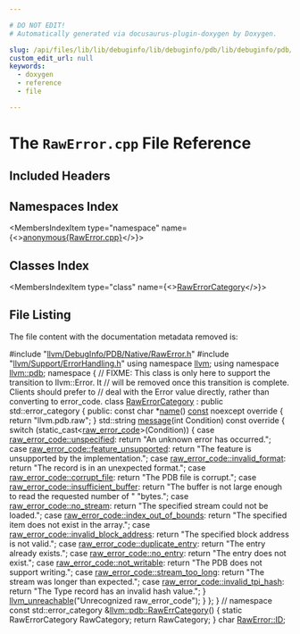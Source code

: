 ```yaml
---

# DO NOT EDIT!
# Automatically generated via docusaurus-plugin-doxygen by Doxygen.

slug: /api/files/lib/lib/debuginfo/lib/debuginfo/pdb/lib/debuginfo/pdb/native/rawerror-cpp
custom_edit_url: null
keywords:
  - doxygen
  - reference
  - file

---
```





# The `RawError.cpp` File Reference

<DoxygenPage pluginConfig={pluginConfig}>



## Included Headers

<IncludesList>
<IncludesListItem
  filePath="llvm/DebugInfo/PDB/Native/RawError.h"
  permalink="/docs/api/files/include/include/llvm/include/llvm/debuginfo/include/llvm/debuginfo/pdb/include/llvm/debuginfo/pdb/native/rawerror-h"
  isLocal="true" />
<IncludesListItem
  filePath="llvm/Support/ErrorHandling.h"
  permalink="/docs/api/files/include/include/llvm/include/llvm/support/errorhandling-h"
  isLocal="true" />
</IncludesList>

## Namespaces Index

<MembersIndex>

<MembersIndexItem
  type="namespace"
  name={<><a href="/docs/api/namespaces/anonymous-rawerror-cpp-">anonymous&#123;RawError.cpp&#125;</a></>}>
</MembersIndexItem>

</MembersIndex>

## Classes Index

<MembersIndex>

<MembersIndexItem
  type="class"
  name={<><a href="/docs/api/classes/anonymous-namespace-rawerror-cpp-/rawerrorcategory">RawErrorCategory</a></>}>
</MembersIndexItem>

</MembersIndex>


## File Listing

The file content with the documentation metadata removed is:

<ProgramListing>

<Link id="l00001" /><CodeLine lineNumber="1"><span class="doxyHighlightPreprocessor">#include &quot;<a href="/docs/api/files/include/include/llvm/include/llvm/debuginfo/include/llvm/debuginfo/pdb/include/llvm/debuginfo/pdb/native/rawerror-h">llvm/DebugInfo/PDB/Native/RawError.h</a>&quot;</span></CodeLine>
<Link id="l00002" /><CodeLine lineNumber="2"><span class="doxyHighlightPreprocessor">#include &quot;<a href="/docs/api/files/include/include/llvm/include/llvm/support/errorhandling-h">llvm/Support/ErrorHandling.h</a>&quot;</span></CodeLine>
<Link id="l00003" /><CodeLine lineNumber="3"></CodeLine>
<Link id="l00004" /><CodeLine lineNumber="4"><span class="doxyHighlightKeyword">using namespace </span><span class="doxyHighlight"><a href="/docs/api/namespaces/llvm">llvm</a>;</span></CodeLine>
<Link id="l00005" /><CodeLine lineNumber="5"><span class="doxyHighlightKeyword">using namespace </span><span class="doxyHighlight"><a href="/docs/api/namespaces/llvm/pdb">llvm::pdb</a>;</span></CodeLine>
<Link id="l00006" /><CodeLine lineNumber="6"></CodeLine>
<Link id="l00007" /><CodeLine lineNumber="7" lineLink="/docs/api/namespaces/anonymous-rawerror-cpp-"><span class="doxyHighlightKeyword">namespace </span><span class="doxyHighlight">&#123;</span></CodeLine>
<Link id="l00008" /><CodeLine lineNumber="8"><span class="doxyHighlightComment">// FIXME: This class is only here to support the transition to llvm::Error. It</span></CodeLine>
<Link id="l00009" /><CodeLine lineNumber="9"><span class="doxyHighlightComment">// will be removed once this transition is complete. Clients should prefer to</span></CodeLine>
<Link id="l00010" /><CodeLine lineNumber="10"><span class="doxyHighlightComment">// deal with the Error value directly, rather than converting to error&#95;code.</span></CodeLine>
<Link id="l00011" /><CodeLine lineNumber="11" lineLink="/docs/api/classes/anonymous-namespace-rawerror-cpp-/rawerrorcategory"><span class="doxyHighlightKeyword">class </span><span class="doxyHighlight"><a href="/docs/api/classes/anonymous-namespace-rawerror-cpp-/rawerrorcategory">RawErrorCategory</a> : </span><span class="doxyHighlightKeyword">public</span><span class="doxyHighlight"> std::error&#95;category &#123;</span></CodeLine>
<Link id="l00012" /><CodeLine lineNumber="12"><span class="doxyHighlightKeyword">public</span><span class="doxyHighlight">:</span></CodeLine>
<Link id="l00013" /><CodeLine lineNumber="13" lineLink="/docs/api/classes/anonymous-namespace-rawerror-cpp-/rawerrorcategory/#a3a28f35fffccc242c3adbd0bd4090112"><span class="doxyHighlight">  </span><span class="doxyHighlightKeyword">const</span><span class="doxyHighlight"> </span><span class="doxyHighlightKeywordType">char</span><span class="doxyHighlight"> &#42;<a href="/docs/api/classes/anonymous-namespace-rawerror-cpp-/rawerrorcategory/#a3a28f35fffccc242c3adbd0bd4090112">name</a>() <a href="/docs/api/files/lib/lib/target/lib/target/aarch64/aarch64promoteconstant-cpp/#a90f8350fecae261c25be85d38b451bff">const</a> noexcept</span><span class="doxyHighlightKeyword"> override </span><span class="doxyHighlight">&#123; </span><span class="doxyHighlightKeywordFlow">return</span><span class="doxyHighlight"> </span><span class="doxyHighlightStringLiteral">&quot;llvm.pdb.raw&quot;</span><span class="doxyHighlight">; &#125;</span></CodeLine>
<Link id="l00014" /><CodeLine lineNumber="14" lineLink="/docs/api/classes/anonymous-namespace-rawerror-cpp-/rawerrorcategory/#a137e416ac924d69f1557a8acbde0a82b"><span class="doxyHighlight">  std::string <a href="/docs/api/classes/anonymous-namespace-rawerror-cpp-/rawerrorcategory/#a137e416ac924d69f1557a8acbde0a82b">message</a>(</span><span class="doxyHighlightKeywordType">int</span><span class="doxyHighlight"> Condition)</span><span class="doxyHighlightKeyword"> const override </span><span class="doxyHighlight">&#123;</span></CodeLine>
<Link id="l00015" /><CodeLine lineNumber="15"><span class="doxyHighlight">    </span><span class="doxyHighlightKeywordFlow">switch</span><span class="doxyHighlight"> (</span><span class="doxyHighlightKeyword">static&#95;cast&lt;</span><span class="doxyHighlight"><a href="/docs/api/namespaces/llvm/pdb/#a573bcbbea76b4d72b33de1e392cc14ae">raw&#95;error&#95;code</a></span><span class="doxyHighlightKeyword">&gt;</span><span class="doxyHighlight">(Condition)) &#123;</span></CodeLine>
<Link id="l00016" /><CodeLine lineNumber="16"><span class="doxyHighlight">    </span><span class="doxyHighlightKeywordFlow">case</span><span class="doxyHighlight"> <a href="/docs/api/namespaces/llvm/pdb/#a573bcbbea76b4d72b33de1e392cc14aead415f0e30c471dfdd9bc4f827329ef48">raw&#95;error&#95;code::unspecified</a>:</span></CodeLine>
<Link id="l00017" /><CodeLine lineNumber="17"><span class="doxyHighlight">      </span><span class="doxyHighlightKeywordFlow">return</span><span class="doxyHighlight"> </span><span class="doxyHighlightStringLiteral">&quot;An unknown error has occurred.&quot;</span><span class="doxyHighlight">;</span></CodeLine>
<Link id="l00018" /><CodeLine lineNumber="18"><span class="doxyHighlight">    </span><span class="doxyHighlightKeywordFlow">case</span><span class="doxyHighlight"> <a href="/docs/api/namespaces/llvm/pdb/#a573bcbbea76b4d72b33de1e392cc14aea42ca91a8fe91a5b02e36a30dd17355e7">raw&#95;error&#95;code::feature&#95;unsupported</a>:</span></CodeLine>
<Link id="l00019" /><CodeLine lineNumber="19"><span class="doxyHighlight">      </span><span class="doxyHighlightKeywordFlow">return</span><span class="doxyHighlight"> </span><span class="doxyHighlightStringLiteral">&quot;The feature is unsupported by the implementation.&quot;</span><span class="doxyHighlight">;</span></CodeLine>
<Link id="l00020" /><CodeLine lineNumber="20"><span class="doxyHighlight">    </span><span class="doxyHighlightKeywordFlow">case</span><span class="doxyHighlight"> <a href="/docs/api/namespaces/llvm/pdb/#a573bcbbea76b4d72b33de1e392cc14aea8e40c21d17487b141e798359ee241411">raw&#95;error&#95;code::invalid&#95;format</a>:</span></CodeLine>
<Link id="l00021" /><CodeLine lineNumber="21"><span class="doxyHighlight">      </span><span class="doxyHighlightKeywordFlow">return</span><span class="doxyHighlight"> </span><span class="doxyHighlightStringLiteral">&quot;The record is in an unexpected format.&quot;</span><span class="doxyHighlight">;</span></CodeLine>
<Link id="l00022" /><CodeLine lineNumber="22"><span class="doxyHighlight">    </span><span class="doxyHighlightKeywordFlow">case</span><span class="doxyHighlight"> <a href="/docs/api/namespaces/llvm/pdb/#a573bcbbea76b4d72b33de1e392cc14aea8c4fdeb9f0256322a364cd1347a6ffd6">raw&#95;error&#95;code::corrupt&#95;file</a>:</span></CodeLine>
<Link id="l00023" /><CodeLine lineNumber="23"><span class="doxyHighlight">      </span><span class="doxyHighlightKeywordFlow">return</span><span class="doxyHighlight"> </span><span class="doxyHighlightStringLiteral">&quot;The PDB file is corrupt.&quot;</span><span class="doxyHighlight">;</span></CodeLine>
<Link id="l00024" /><CodeLine lineNumber="24"><span class="doxyHighlight">    </span><span class="doxyHighlightKeywordFlow">case</span><span class="doxyHighlight"> <a href="/docs/api/namespaces/llvm/pdb/#a573bcbbea76b4d72b33de1e392cc14aea30d5ef9a8eb9e9530b28192db6bd88b0">raw&#95;error&#95;code::insufficient&#95;buffer</a>:</span></CodeLine>
<Link id="l00025" /><CodeLine lineNumber="25"><span class="doxyHighlight">      </span><span class="doxyHighlightKeywordFlow">return</span><span class="doxyHighlight"> </span><span class="doxyHighlightStringLiteral">&quot;The buffer is not large enough to read the requested number of &quot;</span></CodeLine>
<Link id="l00026" /><CodeLine lineNumber="26"><span class="doxyHighlight">             </span><span class="doxyHighlightStringLiteral">&quot;bytes.&quot;</span><span class="doxyHighlight">;</span></CodeLine>
<Link id="l00027" /><CodeLine lineNumber="27"><span class="doxyHighlight">    </span><span class="doxyHighlightKeywordFlow">case</span><span class="doxyHighlight"> <a href="/docs/api/namespaces/llvm/pdb/#a573bcbbea76b4d72b33de1e392cc14aea881999a844c0bb1ee62b8bd1b29e60bb">raw&#95;error&#95;code::no&#95;stream</a>:</span></CodeLine>
<Link id="l00028" /><CodeLine lineNumber="28"><span class="doxyHighlight">      </span><span class="doxyHighlightKeywordFlow">return</span><span class="doxyHighlight"> </span><span class="doxyHighlightStringLiteral">&quot;The specified stream could not be loaded.&quot;</span><span class="doxyHighlight">;</span></CodeLine>
<Link id="l00029" /><CodeLine lineNumber="29"><span class="doxyHighlight">    </span><span class="doxyHighlightKeywordFlow">case</span><span class="doxyHighlight"> <a href="/docs/api/namespaces/llvm/pdb/#a573bcbbea76b4d72b33de1e392cc14aead5ab9ac917e8856865d80f40fca01f33">raw&#95;error&#95;code::index&#95;out&#95;of&#95;bounds</a>:</span></CodeLine>
<Link id="l00030" /><CodeLine lineNumber="30"><span class="doxyHighlight">      </span><span class="doxyHighlightKeywordFlow">return</span><span class="doxyHighlight"> </span><span class="doxyHighlightStringLiteral">&quot;The specified item does not exist in the array.&quot;</span><span class="doxyHighlight">;</span></CodeLine>
<Link id="l00031" /><CodeLine lineNumber="31"><span class="doxyHighlight">    </span><span class="doxyHighlightKeywordFlow">case</span><span class="doxyHighlight"> <a href="/docs/api/namespaces/llvm/pdb/#a573bcbbea76b4d72b33de1e392cc14aea68aad8c8c910a5dd3e2523d537a778a5">raw&#95;error&#95;code::invalid&#95;block&#95;address</a>:</span></CodeLine>
<Link id="l00032" /><CodeLine lineNumber="32"><span class="doxyHighlight">      </span><span class="doxyHighlightKeywordFlow">return</span><span class="doxyHighlight"> </span><span class="doxyHighlightStringLiteral">&quot;The specified block address is not valid.&quot;</span><span class="doxyHighlight">;</span></CodeLine>
<Link id="l00033" /><CodeLine lineNumber="33"><span class="doxyHighlight">    </span><span class="doxyHighlightKeywordFlow">case</span><span class="doxyHighlight"> <a href="/docs/api/namespaces/llvm/pdb/#a573bcbbea76b4d72b33de1e392cc14aea847c7aa1e322f6702987b34c4b0ec6ec">raw&#95;error&#95;code::duplicate&#95;entry</a>:</span></CodeLine>
<Link id="l00034" /><CodeLine lineNumber="34"><span class="doxyHighlight">      </span><span class="doxyHighlightKeywordFlow">return</span><span class="doxyHighlight"> </span><span class="doxyHighlightStringLiteral">&quot;The entry already exists.&quot;</span><span class="doxyHighlight">;</span></CodeLine>
<Link id="l00035" /><CodeLine lineNumber="35"><span class="doxyHighlight">    </span><span class="doxyHighlightKeywordFlow">case</span><span class="doxyHighlight"> <a href="/docs/api/namespaces/llvm/pdb/#a573bcbbea76b4d72b33de1e392cc14aeae86ebb3d13cc1b95ade80a71c41bdbad">raw&#95;error&#95;code::no&#95;entry</a>:</span></CodeLine>
<Link id="l00036" /><CodeLine lineNumber="36"><span class="doxyHighlight">      </span><span class="doxyHighlightKeywordFlow">return</span><span class="doxyHighlight"> </span><span class="doxyHighlightStringLiteral">&quot;The entry does not exist.&quot;</span><span class="doxyHighlight">;</span></CodeLine>
<Link id="l00037" /><CodeLine lineNumber="37"><span class="doxyHighlight">    </span><span class="doxyHighlightKeywordFlow">case</span><span class="doxyHighlight"> <a href="/docs/api/namespaces/llvm/pdb/#a573bcbbea76b4d72b33de1e392cc14aeacec5971823d0dfd972069bf51c2f838f">raw&#95;error&#95;code::not&#95;writable</a>:</span></CodeLine>
<Link id="l00038" /><CodeLine lineNumber="38"><span class="doxyHighlight">      </span><span class="doxyHighlightKeywordFlow">return</span><span class="doxyHighlight"> </span><span class="doxyHighlightStringLiteral">&quot;The PDB does not support writing.&quot;</span><span class="doxyHighlight">;</span></CodeLine>
<Link id="l00039" /><CodeLine lineNumber="39"><span class="doxyHighlight">    </span><span class="doxyHighlightKeywordFlow">case</span><span class="doxyHighlight"> <a href="/docs/api/namespaces/llvm/pdb/#a573bcbbea76b4d72b33de1e392cc14aea19b8ff60b8828236b88a826404151b89">raw&#95;error&#95;code::stream&#95;too&#95;long</a>:</span></CodeLine>
<Link id="l00040" /><CodeLine lineNumber="40"><span class="doxyHighlight">      </span><span class="doxyHighlightKeywordFlow">return</span><span class="doxyHighlight"> </span><span class="doxyHighlightStringLiteral">&quot;The stream was longer than expected.&quot;</span><span class="doxyHighlight">;</span></CodeLine>
<Link id="l00041" /><CodeLine lineNumber="41"><span class="doxyHighlight">    </span><span class="doxyHighlightKeywordFlow">case</span><span class="doxyHighlight"> <a href="/docs/api/namespaces/llvm/pdb/#a573bcbbea76b4d72b33de1e392cc14aea9a16054a916f000d769a4a2438e0cd1b">raw&#95;error&#95;code::invalid&#95;tpi&#95;hash</a>:</span></CodeLine>
<Link id="l00042" /><CodeLine lineNumber="42"><span class="doxyHighlight">      </span><span class="doxyHighlightKeywordFlow">return</span><span class="doxyHighlight"> </span><span class="doxyHighlightStringLiteral">&quot;The Type record has an invalid hash value.&quot;</span><span class="doxyHighlight">;</span></CodeLine>
<Link id="l00043" /><CodeLine lineNumber="43"><span class="doxyHighlight">    &#125;</span></CodeLine>
<Link id="l00044" /><CodeLine lineNumber="44"><span class="doxyHighlight">    <a href="/docs/api/files/include/include/llvm/include/llvm/support/errorhandling-h/#ace243f5c25697a1107cce46626b3dc94">llvm&#95;unreachable</a>(</span><span class="doxyHighlightStringLiteral">&quot;Unrecognized raw&#95;error&#95;code&quot;</span><span class="doxyHighlight">);</span></CodeLine>
<Link id="l00045" /><CodeLine lineNumber="45"><span class="doxyHighlight">  &#125;</span></CodeLine>
<Link id="l00046" /><CodeLine lineNumber="46"><span class="doxyHighlight">&#125;;</span></CodeLine>
<Link id="l00047" /><CodeLine lineNumber="47"><span class="doxyHighlight">&#125; </span><span class="doxyHighlightComment">// namespace</span></CodeLine>
<Link id="l00048" /><CodeLine lineNumber="48"></CodeLine>
<Link id="l00049" /><CodeLine lineNumber="49" lineLink="/docs/api/namespaces/llvm/pdb/#af2d32088536402892af559f5d03c46fe"><span class="doxyHighlightKeyword">const</span><span class="doxyHighlight"> std::error&#95;category &amp;<a href="/docs/api/namespaces/llvm/pdb/#af2d32088536402892af559f5d03c46fe">llvm::pdb::RawErrCategory</a>() &#123;</span></CodeLine>
<Link id="l00050" /><CodeLine lineNumber="50"><span class="doxyHighlight">  </span><span class="doxyHighlightKeyword">static</span><span class="doxyHighlight"> RawErrorCategory RawCategory;</span></CodeLine>
<Link id="l00051" /><CodeLine lineNumber="51"><span class="doxyHighlight">  </span><span class="doxyHighlightKeywordFlow">return</span><span class="doxyHighlight"> RawCategory;</span></CodeLine>
<Link id="l00052" /><CodeLine lineNumber="52"><span class="doxyHighlight">&#125;</span></CodeLine>
<Link id="l00053" /><CodeLine lineNumber="53"></CodeLine>
<Link id="l00054" /><CodeLine lineNumber="54"><span class="doxyHighlightKeywordType">char</span><span class="doxyHighlight"> <a href="/docs/api/classes/llvm/pdb/rawerror/#a68298f3e055145721036ef3a38a3f061">RawError::ID</a>;</span></CodeLine>

</ProgramListing>


</DoxygenPage>

